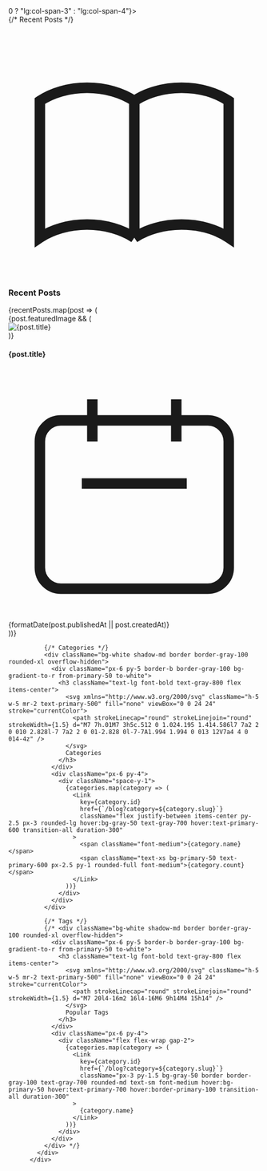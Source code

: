   <div className={tocItems.length > 0 ? "lg:col-span-3" : "lg:col-span-4"}>
            <div className="sticky top-24 space-y-8">
              {/* Recent Posts */}
              <div className="bg-white shadow-md border border-gray-100 rounded-xl overflow-hidden">
                <div className="px-6 py-5 border-b border-gray-100 bg-gradient-to-r from-primary-50 to-white">
                  <h3 className="text-lg font-bold text-gray-800 flex items-center">
                    <svg xmlns="http://www.w3.org/2000/svg" className="h-5 w-5 mr-2 text-primary-500" fill="none" viewBox="0 0 24 24" stroke="currentColor">
                      <path strokeLinecap="round" strokeLinejoin="round" strokeWidth={1.5} d="M12 6.253v13m0-13C10.832 5.477 9.246 5 7.5 5S4.168 5.477 3 6.253v13C4.168 18.477 5.754 18 7.5 18s3.332.477 4.5 1.253m0-13C13.168 5.477 14.754 5 16.5 5c1.747 0 3.332.477 4.5 1.253v13C19.832 18.477 18.247 18 16.5 18c-1.746 0-3.332.477-4.5 1.253" />
                    </svg>
                    Recent Posts
                  </h3>
                </div>
                <div className="px-6 py-4">
                  <div className="divide-y divide-gray-100">
                    {recentPosts.map(post => (
                      <div key={post.id} className="flex gap-4 py-4 group">
                        {post.featuredImage && (
                          <div className="flex-shrink-0 w-20 h-20 overflow-hidden rounded-lg shadow-sm group-hover:shadow transition duration-300">
                            <img
                              src={post.featuredImage.url}
                              alt={post.title}
                              className="w-full h-full object-cover transform group-hover:scale-105 transition duration-500"
                            />
                          </div>
                        )}
                        <div className="flex-grow">
                          <h4 className="font-medium text-sm line-clamp-2 group-hover:text-primary-600 transition duration-300">
                            <Link href={`/blog/${post.slug}`}>{post.title}</Link>
                          </h4>
                          <span className="text-xs text-gray-500 flex items-center mt-1">
                            <svg xmlns="http://www.w3.org/2000/svg" className="h-3 w-3 mr-1" fill="none" viewBox="0 0 24 24" stroke="currentColor">
                              <path strokeLinecap="round" strokeLinejoin="round" strokeWidth={2} d="M8 7V3m8 4V3m-9 8h10M5 21h14a2 2 0 002-2V7a2 2 0 00-2-2H5a2 2 0 00-2 2v12a2 2 0 002 2z" />
                            </svg>
                            {formatDate(post.publishedAt || post.createdAt)}
                          </span>
                        </div>
                      </div>
                    ))}
                  </div>
                </div>
              </div>
              
              {/* Categories */}
              <div className="bg-white shadow-md border border-gray-100 rounded-xl overflow-hidden">
                <div className="px-6 py-5 border-b border-gray-100 bg-gradient-to-r from-primary-50 to-white">
                  <h3 className="text-lg font-bold text-gray-800 flex items-center">
                    <svg xmlns="http://www.w3.org/2000/svg" className="h-5 w-5 mr-2 text-primary-500" fill="none" viewBox="0 0 24 24" stroke="currentColor">
                      <path strokeLinecap="round" strokeLinejoin="round" strokeWidth={1.5} d="M7 7h.01M7 3h5c.512 0 1.024.195 1.414.586l7 7a2 2 0 010 2.828l-7 7a2 2 0 01-2.828 0l-7-7A1.994 1.994 0 013 12V7a4 4 0 014-4z" />
                    </svg>
                    Categories
                  </h3>
                </div>
                <div className="px-6 py-4">
                  <div className="space-y-1">
                    {categories.map(category => (
                      <Link
                        key={category.id}
                        href={`/blog?category=${category.slug}`}
                        className="flex justify-between items-center py-2.5 px-3 rounded-lg hover:bg-gray-50 text-gray-700 hover:text-primary-600 transition-all duration-300"
                      >
                        <span className="font-medium">{category.name}</span>
                        <span className="text-xs bg-primary-50 text-primary-600 px-2.5 py-1 rounded-full font-medium">{category.count}</span>
                      </Link>
                    ))}
                  </div>
                </div>
              </div>
              
              {/* Tags */}
              {/* <div className="bg-white shadow-md border border-gray-100 rounded-xl overflow-hidden">
                <div className="px-6 py-5 border-b border-gray-100 bg-gradient-to-r from-primary-50 to-white">
                  <h3 className="text-lg font-bold text-gray-800 flex items-center">
                    <svg xmlns="http://www.w3.org/2000/svg" className="h-5 w-5 mr-2 text-primary-500" fill="none" viewBox="0 0 24 24" stroke="currentColor">
                      <path strokeLinecap="round" strokeLinejoin="round" strokeWidth={1.5} d="M7 20l4-16m2 16l4-16M6 9h14M4 15h14" />
                    </svg>
                    Popular Tags
                  </h3>
                </div>
                <div className="px-6 py-4">
                  <div className="flex flex-wrap gap-2">
                    {categories.map(category => (
                      <Link
                        key={category.id}
                        href={`/blog?category=${category.slug}`}
                        className="px-3 py-1.5 bg-gray-50 border border-gray-100 text-gray-700 rounded-md text-sm font-medium hover:bg-primary-50 hover:text-primary-700 hover:border-primary-100 transition-all duration-300"
                      >
                        {category.name}
                      </Link>
                    ))}
                  </div>
                </div>
              </div> */}
            </div>
          </div>